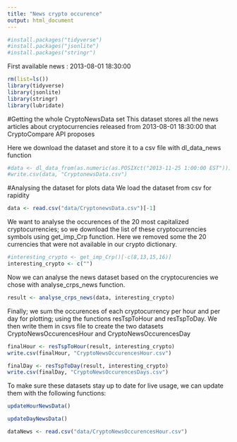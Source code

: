 ```yaml
---
title: "News crypto occurence"
output: html_document
---
```

```r
#install.packages("tidyverse")
#install.packages("jsonlite")
#install.packages("stringr")
```
First available news :      2013-08-01 18:30:00
```r
rm(list=ls()) 
library(tidyverse)
library(jsonlite)
library(stringr)
library(lubridate)
```

#Getting the whole CryptoNewsData set 
This dataset stores all the news articles about cryptocurrencies released from 2013-08-01 18:30:00 that CryptoCompare API proposes

Here we download the dataset and store it to a csv file with dl_data_news function
```r
#data <- dl_data_from(as.numeric(as.POSIXct("2013-11-25 1:00:00 EST")))
#write.csv(data, "CryptonewsData.csv")
```

#Analysing the dataset for plots data
We load the dataset from csv for rapidity 
```r
data <- read.csv("data/CryptonewsData.csv")[-1]
```

We want to analyse the occurences of the 20 most capitalized cryptocurrencies; so we download the list of these cryptocurrencies symbols using get_imp_Crp function.
Here we removed some the 20 currencies that were not available in our crypto dictionary.
```r
#interesting_crypto <- get_imp_Crp()[-c(8,13,15,16)]
interesting_crypto <- c("")
```

Now we can analyse the news dataset based on the cryptocurencies we chose with analyse_crps_news function.
```r
result <- analyse_crps_news(data, interesting_crypto)
```

Finally; we sum the occurences of each cryptocurrency per hour and per day for plotting; using the functions resTspToHour and resTspToDay.
We then write them in csvs file to create the two datasets CryptoNewsOccurencesHour and CryptoNewsOccurencesDay
```r
finalHour <- resTspToHour(result, interesting_crypto)
write.csv(finalHour, "CryptoNewsOccurencesHour.csv")

finalDay <- resTspToDay(result, interesting_crypto)
write.csv(finalDay, "CryptoNewsOccurencesDays.csv")
```

To make sure these datasets stay up to date for live usage, we can update them with the following functions:

```r
updateHourNewsData()
```

```r
updateDayNewsData()
```
```r
dataNews <- read.csv("data/CryptoNewsOccurencesHour.csv")
```


